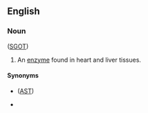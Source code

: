 ==English==

===Noun===
{{en-noun|head=[[serum]] [[glutamic]] [[oxaloacetic]] [[transaminase]]|-}} ([[SGOT]])

# {{label|en|enzyme}} An [[enzyme]] found in heart and liver tissues.

====Synonyms====
* {{l|en|aspartate transaminase}} ([[AST]])
* {{l|en|aspartate aminotransferase}}